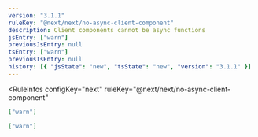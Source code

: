 ```yaml
---
version: "3.1.1"
ruleKey: "@next/next/no-async-client-component"
description: Client components cannot be async functions
jsEntry: ["warn"]
previousJsEntry: null
tsEntry: ["warn"]
previousTsEntry: null
history: [{ "jsState": "new", "tsState": "new", "version": "3.1.1" }]
---
```


<RuleInfos 
  configKey="next" 
  ruleKey="@next/next/no-async-client-component" 
>

```json
["warn"]
```

```json
["warn"]
```

</RuleInfos>
